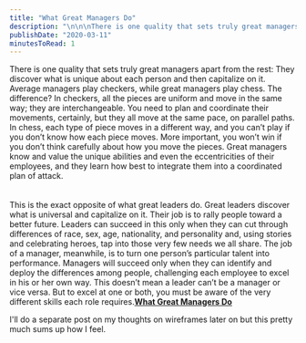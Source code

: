 ```yaml
---
title: "What Great Managers Do"
description: "\n\n\nThere is one quality that sets truly great managers apart from the rest: They discover what is unique about each person and then capitalize on it. Average managers play checkers, while great managers play chess. The difference? In checkers, all the pieces are uniform and move in the same way; they are interchangeable. You need to plan and coordinate their movements, certainly, but they all move at the same pace, on parallel paths. In chess, each type of piece moves in a different way, and you"
publishDate: "2020-03-11"
minutesToRead: 1
---
```


<div class="blockquote">
<div><p>There is one quality that sets truly great managers apart from the rest: They discover what is unique about each person and then capitalize on it. Average managers play checkers, while great managers play chess. The difference? In checkers, all the pieces are uniform and move in the same way; they are interchangeable. You need to plan and coordinate their movements, certainly, but they all move at the same pace, on parallel paths. In chess, each type of piece moves in a different way, and you can’t play if you don’t know how each piece moves. More important, you won’t win if you don’t think carefully about how you move the pieces. Great managers know and value the unique abilities and even the eccentricities of their employees, and they learn how best to integrate them into a coordinated plan of attack.<br /><br /><br />
This is the exact opposite of what great leaders do. Great leaders discover what is universal and capitalize on it. Their job is to rally people toward a better future. Leaders can succeed in this only when they can cut through differences of race, sex, age, nationality, and personality and, using stories and celebrating heroes, tap into those very few needs we all share. The job of a manager, meanwhile, is to turn one person’s particular talent into performance. Managers will succeed only when they can identify and deploy the differences among people, challenging each employee to excel in his or her own way. This doesn’t mean a leader can’t be a manager or vice versa. But to excel at one or both, you must be aware of the very different skills each role requires.<strong><a href="https://hbr.org/2005/03/what-great-managers-do?ref=antonsten.com">What Great Managers Do</a></strong></p></div>
</div>

<p>I'll do a separate post on my thoughts on wireframes later on but this pretty much sums up how I feel.</p>
